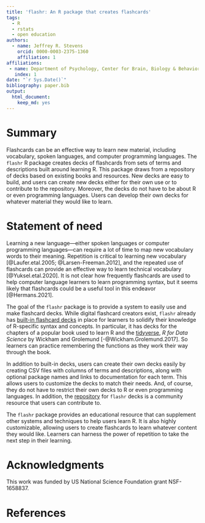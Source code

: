 ```yaml
---
title: 'flashr: An R package that creates flashcards'
tags:
  - R
  - rstats
  - open education
authors:
  - name: Jeffrey R. Stevens
    orcid: 0000-0003-2375-1360
    affiliation: 1
affiliations:
 - name: Department of Psychology, Center for Brain, Biology & Behavior, University of Nebraska-Lincoln
   index: 1
date: "`r Sys.Date()`"
bibliography: paper.bib
output:
  html_document:
    keep_md: yes
---
```


# Summary

Flashcards can be an effective way to learn new material, including vocabulary, spoken languages, and computer programming languages. The `flashr` R package creates decks of flashcards from sets of terms and descriptions built around learning R. This package draws from a repository of decks based on existing books and resources. New decks are easy to build, and users can create new decks either for their own use or to contribute to the repository. Moreover, the decks do not have to be about R or even programming languages. Users can develop their own decks for whatever material they would like to learn.


# Statement of need

Learning a new language---either spoken languages or computer programming languages---can require a lot of time to map new vocabulary words to their meaning. Repetition is critical to learning new vocabulary [@Laufer.etal.2005; @Larsen-Freeman.2012], and the repeated use of flashcards can provide an effective way to learn technical vocabulary [@Yuksel.etal.2020]. It is not clear how frequently flashcards are used to help computer language learners to learn programming syntax, but it seems likely that flashcards could be a useful tool in this endeavor [@Hermans.2021]. 

The goal of the `flashr` package is to provide a system to easily use and make flashcard decks. While digital flashcard creators exist, `flashr` already has [built-in flashcard decks](https://jeffreyrstevens.github.io/flashr_decks/decks.html) in place for learners to solidify their knowledge of R-specific syntax and concepts. In particular, it has decks for the chapters of a popular book used to learn R and the [tidyverse](https://www.tidyverse.org/), _R for Data Science_ by Wickham and Grolemund [-@Wickham.Grolemund.2017]. So learners can practice remembering the functions as they work their way through the book.

In addition to built-in decks, users can create their own decks easily by creating CSV files with columns of terms and descriptions, along with optional package names and links to documentation for each term. This allows users to customize the decks to match their needs. And, of course, they do not have to restrict their own decks to R or even programming languages. In addition, the [repository](https://github.com/JeffreyRStevens/flashr_decks) for `flashr` decks is a community resource that users can contribute to. 

The `flashr` package provides an educational resource that can supplement other systems and techniques to help users learn R. It is also highly customizable, allowing users to create flashcards to learn whatever content they would like. Learners can harness the power of repetition to take the next step in their learning.

# Acknowledgments

This work was funded by US National Science Foundation grant NSF-1658837.

# References
